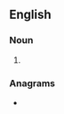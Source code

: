 ==English==

===Noun===
{{head|en|noun form}}

# {{plural of|en|Malian}}

===Anagrams===
* {{anagrams|en|a=aailmns|Almains|Animals|aminals|animals|laminas|maalins}}